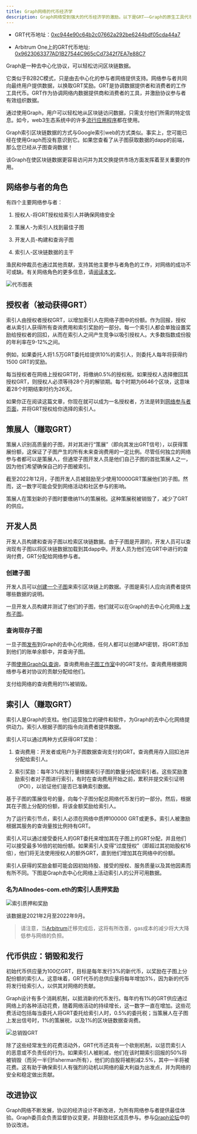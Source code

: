 ```yaml
---
title: Graph网络的代币经济学
description: Graph网络受到强大的代币经济学的激励。以下是GRT——Graph的原生工具代币的工作原理。
---
```


- GRT代币地址：[0xc944e90c64b2c07662a292be6244bdf05cda44a7](https://etherscan.io/token/0xc944e90c64b2c07662a292be6244bdf05cda44a7)

- Arbitrum One上的GRT代币地址: [0x9623063377AD1B27544C965cCd7342f7EA7e88C7](https://arbiscan.io/token/0x9623063377ad1b27544c965ccd7342f7ea7e88c7)

Graph是一种去中心化协议，可以轻松访问区块链数据。

它类似于B2B2C模式，只是由去中心化的参与者网络提供支持。网络参与者共同向最终用户提供数据，以换取GRT奖励。GRT是协调数据提供者和消费者的工作工具代币。GRT作为协调网络内数据提供商和消费者的工具，并激励协议参与者有效组织数据。

通过使用Graph，用户可以轻松地从区块链访问数据，只需支付他们所需的特定信息。如今，web3生态系统中的许多[流行应用程序](https://thegraph.com/explorer)都在使用。

Graph索引区块链数据的方式与Google索引web的方式类似。事实上，您可能已经在使用Graph而没有意识到它。如果您查看了从子图获取数据的dapp的前端，那么您已经从子图查询数据！

该Graph在使区块链数据更容易访问并为其交换提供市场方面发挥着至关重要的作用。

## 网络参与者的角色

有四个主要网络参与者：

1.  授权人-将GRT授权给索引人并确保网络安全

2.  策展人-为索引人找到最佳子图

3.  开发人员-构建和查询子图

4.  索引人-区块链数据的主干

渔民和仲裁员也通过其他贡献，支持其他主要参与者角色的工作，对网络的成功不可或缺。有关网络角色的更多信息，请[阅读本文](https://thegraph.com/blog/the-graph-grt-token-economics/)。

![代币图表](/img/updated-tokenomics-image.png)

## 授权者（被动获得GRT）

索引人由授权者授权GRT，以增加索引人在网络子图中的份额。作为回报，授权者从索引人获得所有查询费用和索引奖励的一部分。每一个索引人都会单独设置奖励给授权者的回扣，从而在索引人之间产生竞争以吸引授权人。大多数指数成份股的年利率在9-12%之间。

例如，如果委托人将1.5万GRT委托给提供10%的索引人，则委托人每年将获得约1500 GRT的奖励。

每当授权者在网络上授权GRT时，将缴纳0.5%的授权税。如果授权人选择撤回其授权GRT，则授权人必须等待28个月的解锁期。每个时期为6646个区块，这意味着28个时期结束时约为26天。

如果你正在阅读这篇文章，你现在就可以成为一名授权者，方法是转到[网络参与者页面](https://thegraph.com/explorer/participants/indexers)，并将GRT授权给你选择的索引人。

## 策展人（赚取GRT）

策展人识别高质量的子图，并对其进行“策展”（即向其发出GRT信号），以获得策展份额，这保证了子图产生的所有未来查询费用的一定比例。尽管任何独立的网络参与者都可以是策展人，但通常子图开发人员是他们自己子图的首批策展人之一，因为他们希望确保自己的子图被索引。

截至2022年12月，子图开发人员被鼓励至少使用10000GRT策展他们的子图。然而，这一数字可能会受到网络活动和社区参与的影响。

策展人在策划新的子图时要缴纳1%的策展税。这种策展税被销毁了，减少了GRT的供应。

## 开发人员

开发人员构建和查询子图以检索区块链数据。由于子图是开源的，开发人员可以查询现有子图以将区块链数据加载到其dapp中。开发人员为他们在GRT中进行的查询付费，GRT分配给网络参与者。

### 创建子图

开发人员可以[创建一个子图](/developing/creating-a-subgraph/)来索引区块链上的数据。子图是索引人应向消费者提供哪些数据的说明。

一旦开发人员构建并测试了他们的子图，他们就可以在Graph的去中心化网络上[发布子图](/publishing/publishing-a-subgraph/)。

### 查询现存子图

一旦子图[发布](https://thegraph.com/docs/en/publishing/publishing-a-subgraph/)到Graph的去中心化网络，任何人都可以创建API密钥，将GRT添加到他们的账单余额中，并查询子图。

子图[使用GraphQL查询](/querying/querying-the-graph/)，查询费用由[子图工作室](https://thegraph.com/studio/)中的GRT支付。查询费用根据网络参与者对协议的贡献分配给他们。

支付给网络的查询费用的1%被销毁。

## 索引人（赚取GRT）

索引人是Graph的支柱。他们运营独立的硬件和软件，为Graph的去中心化网络提供动力。索引人根据子图的指令向消费者提供数据。

索引人可以通过两种方式获得GRT奖励：

1.  查询费用：开发者或用户为子图数据查询支付的GRT。查询费用存入回扣池并分配给索引人。

2.  索引奖励：每年3%的发行量根据索引子图的数量分配给索引者。这些奖励激励索引者对子图进行索引，有时在查询费用开始之前，累积并提交索引证明（POI），以验证他们是否已准确索引数据。

基于子图的策展信号的量，向每个子图分配总网络代币发行的一部分。然后，根据其在子图上分配的份额，将该金额奖励给索引人。

为了运行索引节点，索引人必须在网络中质押100000 GRT或更多。索引人被激励根据其服务的查询量按比例持有GRT。

索引人可以通过接受委托人的GRT委托来增加其在子图上的GRT分配，并且他们可以接受最多16倍的初始份额。如果索引人变得“过度授权”（即超过其初始股权16倍），他们将无法使用授权人的额外GRT，直到他们增加其在网络中的份额。

索引人获得的奖励金额可能会因初始持股、接受的授权、服务质量以及其他因素而有所不同。下图是Graph去中心化网络上活动索引人的公开可用数据。

### 名为Allnodes-com.eth的索引人质押奖励

![索引质押和奖励](/img/indexing-stake-and-income.png)

该数据是2021年2月至2022年9月。

> 请注意，当[Arbitrum](https://forum.thegraph.com/t/gip-0037-the-graph-arbitrum-deployment-with-linear-rewards-minted-in-l2/3551)迁移完成后，这将有所改善，gas成本的减少将大大降低参与网络的负担。

## 代币供应：销毁和发行

初始代币供应量为100亿GRT，目标是每年发行3%的新代币，以奖励在子图上分配份额的索引人。这意味着，GRT代币的总供应量将每年增加3%，因为新的代币将发行给索引人，以供其对网络的贡献。

Graph设计有多个消耗机制，以抵消新的代币发行。每年约有1%的GRT供应通过网络上的各种活动花费，随着网络活动的持续增长，这一数字一直在增加。这些花费活动包括每当委托人将GRT委托给索引人时，0.5%的委托税；当策展人在子图上发出信号时，1%的策展税，以及1%的区块链数据查询费。

![总销毁GRT](/img/total-burned-grt.jpeg)

除了这些经常发生的花费活动外，GRT代币还具有一个砍削机制，以惩罚索引人的恶意或不负责任的行为。如果索引人被削减，他们在该时期索引回报的50%将被销毁（而另一半归fisherman所有），他们的自股将被削减2.5%，其中一半将被花费。这有助于确保索引人有强烈的动机以网络的最大利益为出发点，并为网络的安全和稳定做出贡献。

## 改进协议

Graph网络不断发展，协议的经济设计不断改进，为所有网络参与者提供最佳体验。Graph委员会负责监督协议变更，并鼓励社区成员参与。参与[Graph论坛](https://forum.thegraph.com/)中的协议改进。
